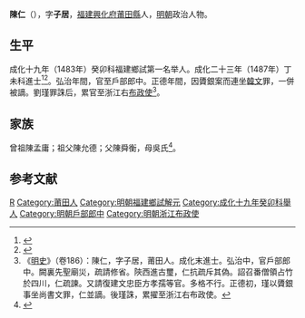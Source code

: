 {{Otheruses|other=名为陈仁的其他人物|陈仁}}
{{明清人物信息框
| 姓名 = 陳仁
| 原名 =
| 圖片名稱= 
| 圖片大小 =
| 圖片說明 = 
| 最高職務 =浙江右[[布政使|布政使]]
| 國家 = 大明 
| 爵位 =
| 籍貫 = [[福建|福建]][[興化府|興化府]][[莆田縣|莆田縣]]軍籍
| 族裔 = 
| 字號 = 字子居
| 諡號 =
| 出生日期 = 生年不詳
| 出生地點 = 
| 逝世日期 = 卒年不詳
| 逝世地點 = 
| 墓葬 =
| 配偶 = 
| 親屬 = 
| 出身 =
* 成化二十三年丁未科進士
| 經歷 =
| 著作 =  
}}
'''陳仁'''（{{bd|？||？|catIdx=}}），字'''子居'''，[[福建|福建]][[興化府|興化府]][[莆田縣|莆田縣]]人，[[明朝|明朝]]政治人物。

== 生平 ==
成化十九年（1483年）癸卯科福建鄉試第一名举人。成化二十三年（1487年）丁未科進士<ref>{{Cite book|title=《[[皇明贡举考|皇明贡举考]]》卷五|last=（明）[[张朝瑞|张朝瑞]]|first=|publisher=《续修四库全书》史部第828册|year=|isbn=|location=|pages=}}</ref><ref>{{Cite book|title=贡举志五种 上|last=鲁小俊，江俊伟著|first=|publisher=武汉：武汉大学出版社|year=2009|isbn=978-7-307-07043-1|location=|pages=256-258}}</ref>。弘治年間，官至戶部郎中。正德年間，因贗銀案而連坐[[韓文_(明朝)|韓文]]罪，一併被謫。劉瑾罪誅后，累官至浙江右[[布政使|布政使]]<ref>《[[明史|明史]]》（卷186）：陳仁，字子居，莆田人。成化末進士。弘治中，官戶部郎中。闕裏先聖廟災，疏請修省。陝西進古璽，仁抗疏斥其偽。詔召番僧領占竹於四川，仁疏諫。又請復建文忠臣方孝孺等官。多格不行。正德初，瑾以贗銀事坐尚書文罪，仁並謫。後瑾誅，累擢至浙江右布政使。</ref>。

== 家族 ==
曾祖陳孟庸；祖父陳允德；父陳舜衡，母吳氏<ref>{{Cite book|title=天一阁藏明代科举录选刊 登科录 点校本|last=龚延明主编|first=|publisher=宁波出版社|year=2016|isbn=978-7-5526-2320-8|location=宁波|pages=|quote=《天一閣藏明代科舉錄選刊.登科錄》之《成化二十三年進士登科錄》}}</ref>。

== 参考文献 ==
{{reflist}}

{{成化二十三年丁未科殿試金榜}}

{{Authority control}}
{{DEFAULTSORT:Chen陈}}
[[Category:陳姓|R]]
[[Category:莆田人|Category:莆田人]]
[[Category:明朝福建鄉試解元|Category:明朝福建鄉試解元]]
[[Category:成化十九年癸卯科舉人|Category:成化十九年癸卯科舉人]]
[[Category:明朝戶部郎中|Category:明朝戶部郎中]]
[[Category:明朝浙江布政使|Category:明朝浙江布政使]]